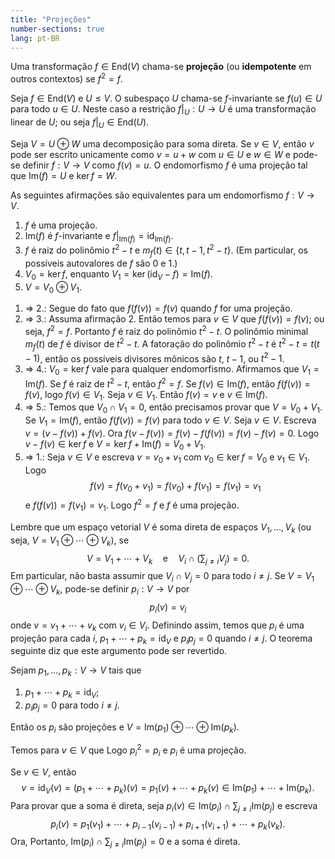 ```yaml
--- 
title: "Projeções"
number-sections: true
lang: pt-BR
--- 
```


:::{#def-}
Uma transformação $f\in\mbox{End}(V)$ chama-se <b>projeção</b> (ou <b>idempotente</b> em outros contextos) se $f^2=f$.
:::


:::{#def-}
Seja $f\in\mbox{End}(V)$ e $U\leq V$. O subespaço $U$ chama-se $f$-invariante se $f(u)\in U$ para todo $u\in U$. Neste caso a restrição $f|_U:U\to U$ é uma transformação linear de $U$; ou seja $f|_U\in\mbox{End}(U)$.
:::

Seja $V=U\oplus W$ uma decomposição para soma direta. Se $v\in V$, então $v$ pode ser escrito unicamente como $v=u+w$ com $u\in U$ e $w\in W$ e pode-se definir $f:V\to V$ como $f(v)=u$. O endomorfismo $f$ é uma projeção tal que $\mbox{Im}(f)=U$ e $\ker f=W$.

:::{#lem-projections}
As seguintes afirmações são equivalentes para um endomorfismo $f:V\to V$.

1. $f$ é uma projeção.
2. $\mbox{Im}(f)$ é $f$-invariante e $f|_{\textrm{Im}(f)}=\mbox{id}_{\textrm{Im}(f)}$.
3. $f$ é raiz do polinômio $t^2-t$ e $m_f(t)\in\{t,t-1,t^2-t\}$. (Em particular, os possíveis autovalores de $f$ são $0$ e $1$.)
4. $V_0=\ker f$, enquanto $V_1=\ker(\mbox{id}_V-f)=\mbox{Im}(f)$.
5. $V=V_0\oplus V_1$.
:::


:::{.proof}
1. $\Rightarrow$ 2.: Segue do fato que $f(f(v))=f(v)$ quando $f$ for uma projeção. 
2. $\Rightarrow$ 3.: Assuma afirmação 2. Então temos para $v\in V$ que $f(f(v))=f(v)$; ou seja, $f^2=f$. Portanto $f$ é 
   raiz do polinômio $t^2-t$. O polinômio minimal $m_f(t)$ de $f$ é divisor de $t^2-t$. A fatoração do polinômio 
   $t^2-t$ é $t^2-t=t(t-1)$, então os possíveis divisores mônicos são $t$, $t-1$, ou $t^2-1$.  
3. $\Rightarrow$ 4.: $V_0=\ker f$ vale para qualquer endomorfismo. Afirmamos que $V_1=\mbox{Im}(f)$. Se $f$ é raiz de $t^2-t$, então $f^2=f$. Se $f(v)\in\mbox{Im}(f)$, então $f(f(v))=f(v)$, logo $f(v)\in V_1$. Seja $v\in V_1$. Então $f(v)=v$ e $v\in \mbox{Im}(f)$. 
4. $\Rightarrow$ 5.: Temos que $V_0\cap V_1=0$, então precisamos provar que $V=V_0+V_1$. Se $V_1=\mbox{Im}(f)$, então  $f(f(v))=f(v)$ para todo $v\in V$. 
   Seja $v\in V$. Escreva $v=(v-f(v))+f(v)$. Ora $f(v-f(v))=f(v)-f(f(v))=f(v)-f(v)=0$. Logo $v-f(v)\in\ker f$ e $V=\ker f+\mbox{Im}(f)=V_0+V_1$. 
5. $\Rightarrow$ 1.: Seja $v\in V$ e escreva $v=v_0+v_1$ com $v_0\in\ker f=V_0$ e $v_1\in V_1$. Logo 
   $$
   f(v)=f(v_0+v_1)=f(v_0)+f(v_1)=f(v_1)=v_1
   $$ e 
   $f(f(v))=f(v_1)=v_1$. 
   Logo $f^2=f$ e $f$ é uma projeção. 
:::


Lembre que um espaço vetorial $V$ é soma direta de espaços $V_1,\ldots,V_k$ (ou seja, $V=V_1\oplus\cdots\oplus V_k$), se 
$$
V=V_1+\cdots+V_k\quad \mbox{e} \quad V_i\cap (\sum_{j\neq i}V_j)=0.
$$ 
Em particular, não basta assumir que $V_i\cap V_j=0$ para todo $i\neq j$. 
Se $V=V_1\oplus\cdots\oplus V_k$, pode-se definir $p_i:V\to V$ por
$$
p_i(v)=v_i
$$
onde $v=v_1+\cdots+v_k$ com $v_i\in V_i$. Definindo assim, temos que $p_i$ é uma projeção para cada $i$, $p_1+\cdots+p_k=\mbox{id}_V$ e $p_ip_j=0$ quando $i\neq j$. O teorema seguinte diz que este argumento pode ser revertido.

:::{#thm-proj}
Sejam $p_1,\ldots,p_k:V\to V$ tais que

1. $p_1+\cdots+p_k=\mbox{id}_V$;
2. $p_ip_j=0$ para todo $i\neq j$.

Então os $p_i$ são projeções e $V=\mbox{Im}(p_1)\oplus\cdots\oplus\mbox{Im}(p_k)$.
:::


:::{.proof}
Temos para $v\in V$ que
\begin{align*}
p_i(v)&=p_i(\mbox{id}_V(v))=p_i((p_1+\cdots+p_k)(v))=p_i(p_1(v)+\cdots+p_k(v))\\
&=p_i(p_1(v))+\cdots+p_i(p_i(v))+\cdots+p_i(p_k(v))=p_i(p_i(v)).
\end{align*}
Logo $p_i^2=p_i$ e $p_i$ é uma projeção.

Se $v\in V$, então
$$
v=\mbox{id}_V(v)=(p_1+\cdots+p_k)(v)=p_1(v)+\cdots+p_k(v)\in \mbox{Im}(p_1)+\cdots+\mbox{Im}(p_k).
$$
Para provar que a soma é direta, seja $p_i(v)\in\mbox{Im}(p_i)\cap\sum_{j\neq i}\mbox{Im}(p_j)$ e escreva
$$
p_i(v)=p_1(v_1)+\cdots+p_{i-1}(v_{i-1})+p_{i+1}(v_{i+1})+\cdots+p_k(v_k).
$$
Ora,
\begin{align*}
p_i(v)&=p_i(p_i(v))=p_i(p_1(v_1)+\cdots+p_{i-1}(v_{i-1})+p_{i+1}(v_{i+1})+\cdots+p_k(v_k))\\&=0.
\end{align*}
Portanto, $\mbox{Im}(p_i)\cap\sum_{j\neq i}\mbox{Im}(p_j)=0$ e a soma é direta.
:::
